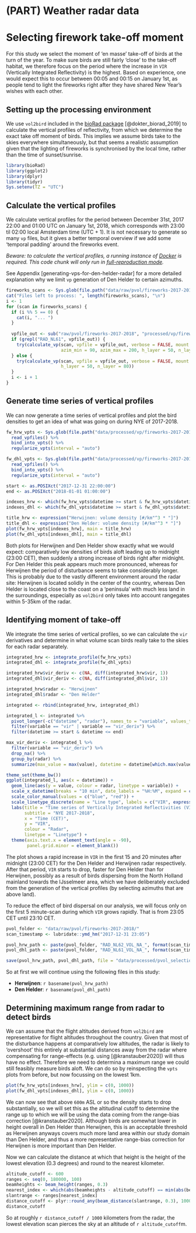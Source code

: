 # (PART) Weather radar data {-}

# Selecting firework take-off moment

For this study we select the moment of 'en masse' take-off of birds at the turn of the year. To make sure birds are still fairly 'close' to the take-off habitat, we therefore focus on the period where the increase in `VIR` (Vertically Integrated Reflectivity) is the highest. Based on experience, one would expect this to occur between 00:05 and 00:15 on January 1st, as people tend to light the fireworks right after they have shared New Year's wishes with each other.

## Setting up the processing environment

We use `vol2bird` included in the [bioRad package](http://adokter.github.io/bioRad) [@dokter_biorad_2019] to calculate the vertical profiles of reflectivity, from which we determine the exact take off moment of birds. This implies we assume birds take to the skies everywhere simultaneously, but that seems a realistic assumption given that the lighting of fireworks is synchronised by the local time, rather than the time of sunset/sunrise.

```r
library(bioRad)
library(ggplot2)
library(dplyr)
library(tidyr)
Sys.setenv(TZ = "UTC")
```

## Calculate the vertical profiles

We calculate vertical profiles for the period between December 31st, 2017 22:00 and 01:00 UTC on January 1st, 2018, which corresponds with 23:00 til 02:00 local Amsterdam time (UTC + 1). It is not necessary to generate so many `vp` files, but it gives a better temporal overview if we add some 'temporal padding' around the fireworks event.

*Beware: to calculate the vertical profiles, a running instance of [Docker](https://www.docker.com) is required. This code chunk will only run in [full-reproduction mode](A1.Full-reproduction-mode.html).*

See Appendix [generating-vps-for-den-helder-radar] for a more detailed explanation why we limit `vp` generation of Den Helder to certain azimuths.

```r
fireworks_scans <- Sys.glob(file.path("data/raw/pvol/fireworks-2017-2018", "*_ODIM.h5"))
cat("Files left to process: ", length(fireworks_scans), "\n")
i <- 1
for (scan in fireworks_scans) {
  if (i %% 5 == 0) {
    cat(i, "... ")
  }
  
  vpfile_out <- sub("raw/pvol/fireworks-2017-2018", "processed/vp/fireworks-2017-2018", scan)
  if (grepl("RAD_NL61", vpfile_out)) {
    try(calculate_vp(scan, vpfile = vpfile_out, verbose = FALSE, mount = dirname(fireworks_scans[1]),
                     azim_min = 90, azim_max = 200, h_layer = 50, n_layer = 80))
  } else {
    try(calculate_vp(scan, vpfile = vpfile_out, verbose = FALSE, mount = dirname(fireworks_scans[1]),
                     h_layer = 50, n_layer = 80))
  }
  i <- i + 1
}
```

## Generate time series of vertical profiles

We can now generate a time series of vertical profiles and plot the bird densities to get an idea of what was going on during NYE of 2017-2018.

```r
fw_hrw_vpts <- Sys.glob(file.path("data/processed/vp/fireworks-2017-2018", "*NL62*")) %>%
  read_vpfiles() %>%
  bind_into_vpts() %>%
  regularize_vpts(interval = "auto")

fw_dhl_vpts <- Sys.glob(file.path("data/processed/vp/fireworks-2017-2018", "*NL61*")) %>%
  read_vpfiles() %>%
  bind_into_vpts() %>%
  regularize_vpts(interval = "auto")

start <- as.POSIXct("2017-12-31 22:00:00")
end <- as.POSIXct("2018-01-01 01:00:00")

indexes_hrw <- which(fw_hrw_vpts$datetime >= start & fw_hrw_vpts$datetime <= end)
indexes_dhl <- which(fw_dhl_vpts$datetime >= start & fw_dhl_vpts$datetime <= end) # Should mostly be identical

title_hrw <- expression("Herwijnen: volume density [#/km"^3 * "]")
title_dhl <- expression("Den Helder: volume density [#/km"^3 * "]")
plot(fw_hrw_vpts[indexes_hrw], main = title_hrw)
plot(fw_dhl_vpts[indexes_dhl], main = title_dhl)
```

Both plots for Herwijnen and Den Helder show exactly what we would expect: comparatively low densities of birds aloft leading up to midnight (23:00 CET), then suddenly a strong increase of birds right after midnight. For Den Helder this peak appears much more pronounced, whereas for Herwijnen the period of disturbance seems to take considerably longer. This is probably due to the vastly different environment around the radar site: Herwijnen is located solidly in the center of the country, whereas Den Helder is located close to the coast on a 'peninsula' with much less land in the surroundings, especially as `vol2bird` only takes into account rangegates within 5-35km of the radar.

## Identifying moment of take-off

We integrate the time series of vertical profiles, so we can calculate the `vir` derivatives and determine in what volume scan birds really take to the skies for each radar separately.

```r
integrated_hrw <- integrate_profile(fw_hrw_vpts)
integrated_dhl <- integrate_profile(fw_dhl_vpts)

integrated_hrw$vir_deriv <- c(NA, diff(integrated_hrw$vir, 1))
integrated_dhl$vir_deriv <- c(NA, diff(integrated_dhl$vir, 1))

integrated_hrw$radar <- "Herwijnen"
integrated_dhl$radar <- "Den Helder"

integrated <- rbind(integrated_hrw, integrated_dhl)

integrated_l <- integrated %>%
  pivot_longer(-c("datetime", "radar"), names_to = "variable", values_to = "value") %>%
  filter(variable == "vir" | variable == "vir_deriv") %>%
  filter(datetime >= start & datetime <= end)

max_vir_deriv <- integrated_l %>%
  filter(variable == "vir_deriv") %>%
  drop_na() %>%
  group_by(radar) %>%
  summarize(max_value = max(value), datetime = datetime[which.max(value)], .groups = "drop_last")

theme_set(theme_bw())
ggplot(integrated_l, aes(x = datetime)) +
  geom_line(aes(y = value, colour = radar, linetype = variable)) +
  scale_x_datetime(breaks = "10 min", date_labels = "%H:%M", expand = c(0, 0)) + 
  scale_color_manual(values = c("blue", "red")) +
  scale_linetype_discrete(name = "Line type", labels = c("VIR", expression(paste(Delta,"VIR/scan")))) + 
  labs(title = "Time series of Vertically Integrated Reflectivities (VIR)",
       subtitle = "NYE 2017-2018",
       x = "Time (CET)",
       y = "VIR",
       colour = "Radar",
       linetype = "Linetype") +
  theme(axis.text.x = element_text(angle = -90),
        panel.grid.minor = element_blank())
```

The plot shows a rapid increase in `VIR` in the first 15 and 20 minutes after midnight (23:00 CET) for the Den Helder and Herwijnen radar respectively. After that period, `VIR` starts to drop, faster for Den Helder than for Herwijnen, possibly as a result of birds dispersing from the North Holland mainland towards the IJsselmeer area, which we have deliberately excluded from the generation of the vertical profiles (by selecting azimuths that are above land).

To reduce the effect of bird dispersal on our analysis, we will focus only on the first 5 minute-scan during which `VIR` grows rapidly. That is from 23:05 CET until 23:10 CET.

```r
pvol_folder <- "data/raw/pvol/fireworks-2017-2018/"
scan_timestamp <- lubridate::ymd_hm("2017-12-31 23:05")

pvol_hrw_path <- paste(pvol_folder, "RAD_NL62_VOL_NA_", format(scan_timestamp, "%Y%m%d%H%M"), "_ODIM.h5", sep = "")
pvol_dhl_path <- paste(pvol_folder, "RAD_NL61_VOL_NA_", format(scan_timestamp, "%Y%m%d%H%M"), "_ODIM.h5", sep = "")

save(pvol_hrw_path, pvol_dhl_path, file = "data/processed/pvol_selection.RData")
```

So at first we will continue using the following files in this study:

- **Herwijnen**: ``r basename(pvol_hrw_path)``
- **Den Helder**: ``r basename(pvol_dhl_path)``

## Determining maximum range from radar to detect birds

We can assume that the flight altitudes derived from `vol2bird` are representative for flight altitudes throughout the country. Given that most of the disturbance happens at comparatively low altitudes, the radar is likely to 'overshoot' this entirely at substantial distances away from the radar where compensating for range-effects (e.g. using [@kranstauber2020]) will thus have no effect. Therefore we need to determina a maximum range we could still feasibly measure birds aloft. We can do so by reinspecting the `vpts` plots from before, but now focussing on the lowest 1km.

```r
plot(fw_hrw_vpts[indexes_hrw], ylim = c(0, 1000))
plot(fw_dhl_vpts[indexes_dhl], ylim = c(0, 1000))
```

We can now see that above `600m` ASL or so the density starts to drop substantially, so we will set this as the altitudinal cutoff to determine the range up to which we will be using the data coming from the range-bias correction [@kranstauber2020]. Although birds are somewhat lower in height overall in Den Helder than Herwijnen, this is an acceptable threshold as Herwijnen anyways covers much more land area within our study domain than Den Helder, and thus a more representative range-bias correction for Herwijnen is more important than Den Helder.

Now we can calculate the distance at which that height is the height of the lowest elevation (0.3 degrees) and round to the nearest kilometer. 

```r
altitude_cutoff <- 600
ranges <- seq(0, 180000, 100)
beamheights <- beam_height(ranges, 0.3)
nearest_index <- which(abs(beamheights - altitude_cutoff) == min(abs(beamheights - altitude_cutoff)))
slantrange <- ranges[nearest_index]
distance_cutoff <- plyr::round_any(beam_distance(slantrange, 0.3), 1000)
distance_cutoff
```

So at roughly `r distance_cutoff / 1000` kilometers from the radar, the lowest elevation scan pierces the sky at an altitude of `r altitude_cutoff`m.
